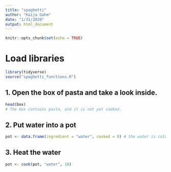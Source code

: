 ```yaml
---
title: "spaghetti"
author: "Kaija Gahm"
date: "1/31/2020"
output: html_document
---
```


```r
knitr::opts_chunk$set(echo = TRUE)
```

# Load libraries
```r
library(tidyverse)
source("spaghetti_functions.R")
```

## 1. Open the box of pasta and take a look inside.
```r
head(box)
# The box contains pasta, and it is not yet cooked.
```

## 2. Put water into a pot
```r
pot <- data.frame(ingredient = "water", cooked = 0) # the water is cold.
```

## 3. Heat the water
```r
pot <- cook(pot, "water", 10)
```


